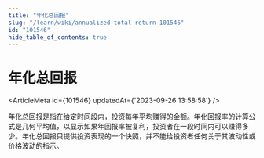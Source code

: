 ```yaml
---
title: "年化总回报"
slug: "/learn/wiki/annualized-total-return-101546"
id: "101546"
hide_table_of_contents: true
---
```



# 年化总回报

<ArticleMeta id={101546} updatedAt={'2023-09-26 13:58:58'} />
<div className='border-solid border-b border-t-0 my-4 border-[var(--ifm-color-gray-300)]' />

年化总回报是指在给定时间段内，投资每年平均赚得的金额。年化回报率的计算公式是几何平均值，以显示如果年回报率被复利，投资者在一段时间内可以赚得多少。年化总回报只提供投资表现的一个快照，并不能给投资者任何关于其波动性或价格波动的指示。
